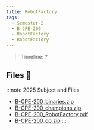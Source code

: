 ```yaml
---
title: RobotFactory
tags:
  - Semester-2
  - B-CPE-200
  - RobotFactory
  - RobotFactory
---
```

> Timeline: ?


## Files 📂

:::note 2025 Subject and Files
- [B-CPE-200_binaries.zip](https://github.com/Studio-17/Epitech-Subjects/raw/main/Semester-2/B-CPE-200/RobotFactory/RobotFactory/B-CPE-200_binaries.zip)
- [B-CPE-200_champions.zip](https://github.com/Studio-17/Epitech-Subjects/raw/main/Semester-2/B-CPE-200/RobotFactory/RobotFactory/B-CPE-200_champions.zip)
- [B-CPE-200_RobotFactory.pdf](https://github.com/Studio-17/Epitech-Subjects/raw/main/Semester-2/B-CPE-200/RobotFactory/RobotFactory/B-CPE-200_RobotFactory.pdf)
- [B-CPE-200_op.zip](https://github.com/Studio-17/Epitech-Subjects/raw/main/Semester-2/B-CPE-200/RobotFactory/RobotFactory/B-CPE-200_op.zip)
:::

